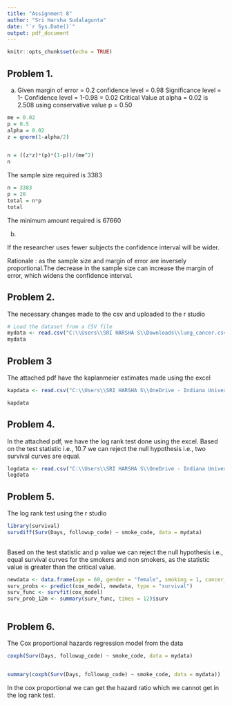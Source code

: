 ```yaml
---
title: "Assignment 8"
author: "Sri Harsha Sudalagunta"
date: "`r Sys.Date()`"
output: pdf_document
---
```


```r
knitr::opts_chunk$set(echo = TRUE)
```


## Problem 1.

(a)
Given
margin of error = 0.2
confidence level = 0.98
Significance level = 1- Confidence level = 1-0.98 = 0.02
Critical Value at alpha = 0.02 is 2.508
using conservative value p = 0.50

```r
me = 0.02
p = 0.5
alpha = 0.02
z = qnorm(1-alpha/2)


n = ((z*z)*(p)*(1-p))/(me^2)
n

```


The sample size required is 3383
```r
n = 3383
p = 20
total = n*p
total

```
The minimum amount required is 67660

(b) 

If the researcher uses fewer subjects the confidence interval will be wider.

Rationale : as the sample size and margin of error are inversely proportional.The decrease in the sample size can increase the margin of error, which widens the confidence interval.

## Problem 2.

The necessary changes made to the csv and uploaded to the r studio

```r
# Load the dataset from a CSV file
mydata <- read.csv("C:\\Users\\SRI HARSHA S\\Downloads\\lung_cancer.csv")
mydata


```



## Problem 3

The attached pdf have the kaplanmeier estimates made using the excel
```r
kapdata <- read.csv("C:\\Users\\SRI HARSHA S\\OneDrive - Indiana University\\Documents\\R\\kpmeier_hand.csv")

kapdata
```




## Problem 4.


In the attached pdf, we have the log rank test done using the excel. Based on the test statistic i.e., 10.7 we can reject the null hypothesis i.e., two survival curves are equal.


```r
logdata <- read.csv("C:\\Users\\SRI HARSHA S\\OneDrive - Indiana University\\Documents\\R\\logrank_hand.csv")
logdata
```


## Problem 5.


The log rank test using the r studio

```r
library(survival)
survdiff(Surv(Days, followup_code) ~ smoke_code, data = mydata)
        
```
Based on the test statistic and p value we can reject the null hypothesis i.e., equal survival curves for the smokers and non smokers, as the statistic value is greater than the critical value.
```r


newdata <- data.frame(age = 60, gender = "female", smoking = 1, cancer_stage = 2)
surv_probs <- predict(cox_model, newdata, type = "survival")
surv_func <- survfit(cox_model)
surv_prob_12m <- summary(surv_func, times = 12)$surv

```


```r

```

## Problem 6.

The Cox proportional hazards regression model from the data 
```r
coxph(Surv(Days, followup_code) ~ smoke_code, data = mydata)


summary(coxph(Surv(Days, followup_code) ~ smoke_code, data = mydata))
```
In the cox proportional we can get the hazard ratio which we cannot get in the log rank test.
